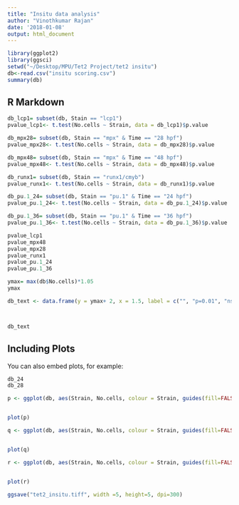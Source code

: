 ```yaml
---
title: "Insitu data analysis"
author: "Vinothkumar Rajan"
date: '2018-01-08'
output: html_document
---
```


```r
library(ggplot2)
library(ggsci)
setwd("~/Desktop/MPU/Tet2 Project/tet2 insitu")
db<-read.csv("insitu scoring.csv")
summary(db)
```

## R Markdown


```r
db_lcp1= subset(db, Stain == "lcp1")
pvalue_lcp1<- t.test(No.cells ~ Strain, data = db_lcp1)$p.value

db_mpx28= subset(db, Stain == "mpx" & Time == "28 hpf")
pvalue_mpx28<- t.test(No.cells ~ Strain, data = db_mpx28)$p.value

db_mpx48= subset(db, Stain == "mpx" & Time == "48 hpf")
pvalue_mpx48<- t.test(No.cells ~ Strain, data = db_mpx48)$p.value

db_runx1= subset(db, Stain == "runx1/cmyb")
pvalue_runx1<- t.test(No.cells ~ Strain, data = db_runx1)$p.value

db_pu.1_24= subset(db, Stain == "pu.1" & Time == "24 hpf")
pvalue_pu.1_24<- t.test(No.cells ~ Strain, data = db_pu.1_24)$p.value

db_pu.1_36= subset(db, Stain == "pu.1" & Time == "36 hpf")
pvalue_pu.1_36<- t.test(No.cells ~ Strain, data = db_pu.1_36)$p.value

pvalue_lcp1
pvalue_mpx48
pvalue_mpx28
pvalue_runx1
pvalue_pu.1_24
pvalue_pu.1_36

```


```r
ymax= max(db$No.cells)*1.05
ymax

db_text <- data.frame(y = ymax+ 2, x = 1.5, label = c("", "p=0.01", "ns", "p<0.001"), Stain = c("lcp1", "mpx", "runx1/cmyb", "pu.1"))



db_text
```

## Including Plots

You can also embed plots, for example:

```r
db_24
db_28

p <- ggplot(db, aes(Strain, No.cells, colour = Strain, guides(fill=FALSE)))+ scale_color_aaas() + geom_boxplot() + geom_jitter(width = 0.2)+ facet_grid(Time ~ Stain, scales ="free")+ theme_bw() + xlab("")+ ylab("No of labelled cells per embryo")+theme(legend.position="none")+geom_segment(aes(x = 1, y = ymax, xend = 2, yend = ymax))+geom_segment(aes(x = 1, y = ymax-2, xend = 1, yend = ymax))+geom_segment(aes(x = 2, y = ymax-2, xend = 2, yend = ymax))+ scale_x_discrete(limits=c("tet2 wt/wt", "tet2 -/-"))


plot(p)

q <- ggplot(db, aes(Strain, No.cells, colour = Strain, guides(fill=FALSE)))+ scale_color_aaas() + geom_boxplot() + geom_jitter(width = 0.2)+ facet_grid(Time ~ Stain, scales ="free")+ theme_bw() + xlab("")+ ylab("No of labelled cells per embryo")+theme(legend.position="none")+geom_segment(aes(x = 1, y = ymax, xend = 2, yend = ymax))+geom_segment(aes(x = 1, y = ymax-2, xend = 1, yend = ymax))+geom_segment(aes(x = 2, y = ymax-2, xend = 2, yend = ymax))+ scale_x_discrete(limits=c("tet2 wt/wt", "tet2 -/-"))


plot(q)

r <- ggplot(db, aes(Strain, No.cells, colour = Strain, guides(fill=FALSE)))+ scale_color_aaas() + geom_boxplot() + geom_jitter(width = 0.2)+ facet_grid(Time ~ Stain, scales ="free")+ theme_bw() + xlab("")+ ylab("No of labelled cells per embryo")+theme(legend.position="none")+geom_segment(aes(x = 1, y = ymax, xend = 2, yend = ymax))+geom_segment(aes(x = 1, y = ymax-2, xend = 1, yend = ymax))+geom_segment(aes(x = 2, y = ymax-2, xend = 2, yend = ymax))+ scale_x_discrete(limits=c("tet2 wt/wt", "tet2 -/-"))


plot(r)
```

```r
ggsave("tet2_insitu.tiff", width =5, height=5, dpi=300)
```

